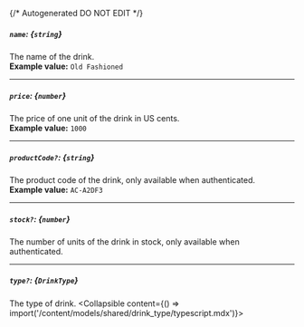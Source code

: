 {/* Autogenerated DO NOT EDIT  */}

##### `name`: *{`string`}*
The name of the drink.
<br/>
**Example value:** `Old Fashioned`

---
##### `price`: *{`number`}*
The price of one unit of the drink in US cents.
<br/>
**Example value:** `1000`

---
##### `productCode?`: *{`string`}*
The product code of the drink, only available when authenticated.
<br/>
**Example value:** `AC-A2DF3`

---
##### `stock?`: *{`number`}*
The number of units of the drink in stock, only available when authenticated.

---
##### `type?`: *{`DrinkType`}*
The type of drink.
<Collapsible content={() => import('/content/models/shared/drink_type/typescript.mdx')}>
</Collapsible>

